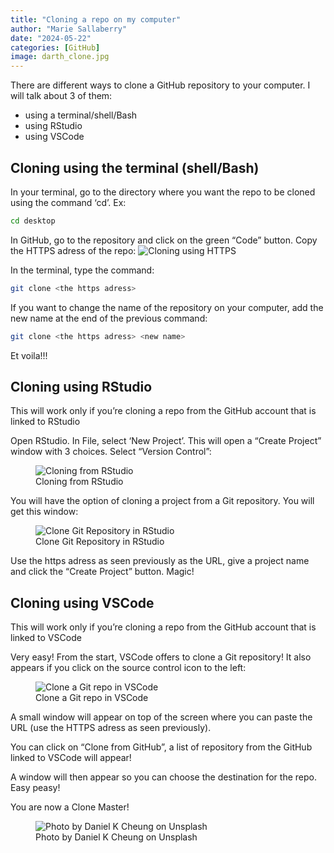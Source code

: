 ```yaml
---
title: "Cloning a repo on my computer"
author: "Marie Sallaberry"
date: "2024-05-22"
categories: [GitHub]
image: darth_clone.jpg
---
```


There are different ways to clone a GitHub repository to your computer. I will talk about 3 of them:

- using a terminal/shell/Bash
- using RStudio
- using VSCode

## Cloning using the terminal (shell/Bash)

In your terminal, go to the directory where you want the repo to be cloned using the command 'cd'.
Ex: 
```.bash
cd desktop
```

In GitHub, go to the repository and click on the green "Code" button.
Copy the HTTPS adress of the repo:
![Cloning using HTTPS](clone_https.png "Screenshot of https cloning in GitHub")

In the terminal, type the command:
```.bash
git clone <the https adress>
```
If you want to change the name of the repository on your computer, add the new name at the end of the previous command:
```.bash
git clone <the https adress> <new name>
```
Et voila!!!

## Cloning using RStudio

:::{.callout-warning}
This will work only if you're cloning a repo from the GitHub account that is linked to RStudio
:::

Open RStudio. In File, select 'New Project'. This will open a "Create Project" window with 3 choices. Select "Version Control":

![Cloning from RStudio](Rstudio_clone.png "Screenshot of project creation in RStudio")

You will have the option of cloning a project from a Git repository. You will get this window:

![Clone Git Repository in RStudio](Clone_git_rstudio.png "Screenshot of the Clone Git Repository window")

Use the https adress as seen previously as the URL, give a project name and click the "Create Project" button.
Magic!

## Cloning using VSCode

:::{.callout-warning}
This will work only if you're cloning a repo from the GitHub account that is linked to VSCode
:::

Very easy!
From the start, VSCode offers to clone a Git repository! It also appears if you click on the source control icon to the left:

![Clone a Git repo in VSCode](Clone_VSCode.png "Access to clone Git repo in Visual Studio Code")

A small window will appear on top of the screen where you can paste the URL (use the HTTPS adress as seen previously).

:::{.callout-note}
You can click on "Clone from GitHub", a list of repository from the GitHub linked to VSCode will appear!
:::
A window will then appear so you can choose the destination for the repo.
Easy peasy!

You are now a Clone Master!

![Photo by Daniel K Cheung on Unsplash](darth_clone.jpg "Picture of lego Darth Vader")